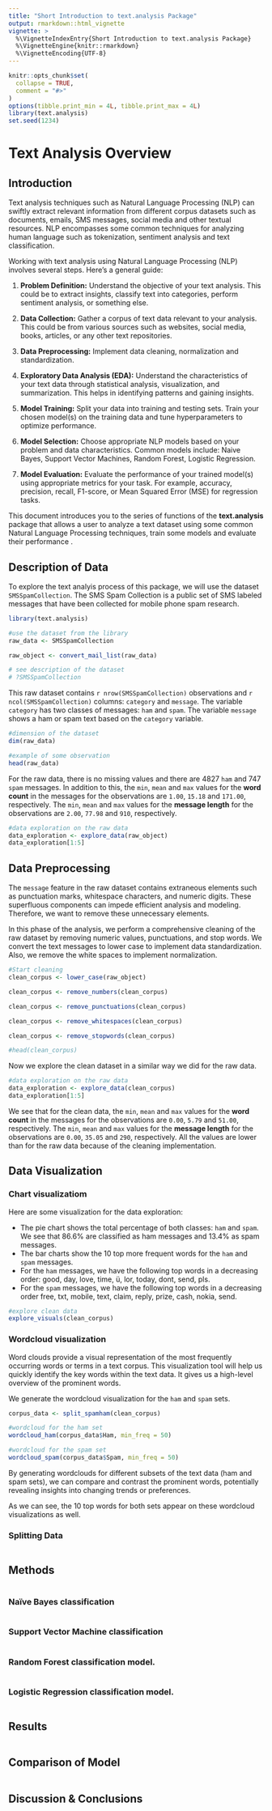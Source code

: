 ```yaml
---
title: "Short Introduction to text.analysis Package"
output: rmarkdown::html_vignette
vignette: >
  %\VignetteIndexEntry{Short Introduction to text.analysis Package}
  %\VignetteEngine{knitr::rmarkdown}
  %\VignetteEncoding{UTF-8}
---
```


```r
knitr::opts_chunk$set(
  collapse = TRUE,
  comment = "#>"
)
options(tibble.print_min = 4L, tibble.print_max = 4L)
library(text.analysis)
set.seed(1234)
```

# Text Analysis Overview

## Introduction

Text analysis techniques such as Natural Language Processing (NLP) can swiftly 
extract relevant information from different corpus datasets such as documents, 
emails, SMS messages, social media and other textual resources. NLP encompasses 
some common techniques for analyzing human language such as tokenization, 
sentiment analysis and text classification.  

Working with text analysis using Natural Language Processing (NLP) involves 
several steps. Here's a general guide:

1. **Problem Definition:** Understand the objective of your text analysis. This 
could be to extract insights, classify text into categories, perform sentiment 
analysis, or something else.

2. **Data Collection:** Gather a corpus of text data relevant to your analysis. 
This could be from various sources such as websites, social media, books, 
articles, or any other text repositories.

3. **Data Preprocessing:** Implement data cleaning, normalization and 
standardization.
   
4. **Exploratory Data Analysis (EDA):** Understand the characteristics of your 
text data through statistical analysis, visualization, and summarization. This 
helps in identifying patterns and gaining insights.

5. **Model Training:** Split your data into training and testing sets. Train 
your chosen model(s) on the training data and tune hyperparameters to optimize 
performance.

6. **Model Selection:** Choose appropriate NLP models based on your problem and 
data characteristics. Common models include: Naive Bayes, Support Vector 
Machines, Random Forest, Logistic Regression.

7. **Model Evaluation:** Evaluate the performance of your trained model(s) using 
appropriate metrics for your task. For example, accuracy, precision, recall, 
F1-score, or Mean Squared Error (MSE) for regression tasks.


This document introduces you to the series of functions of the **text.analysis** 
package that allows a user to analyze a text dataset using some common Natural 
Language Processing techniques, train some models and evaluate their performance
.


## Description of Data

To explore the text analyis process of this package, we will use the dataset 
`SMSSpamCollection`. The SMS Spam Collection is a public set of SMS labeled 
messages that have been collected for mobile phone spam research. 

```r
library(text.analysis)

#use the dataset from the library
raw_data <- SMSSpamCollection

raw_object <- convert_mail_list(raw_data)

# see description of the dataset
# ?SMSSpamCollection
```

This raw dataset contains `r nrow(SMSSpamCollection)` observations and 
`r ncol(SMSSpamCollection)` columns: `category` and `message`. The variable 
`category` has two classes of messages: `ham` and `spam`. The variable `message`
shows a ham or spam text based on the `category` variable.

```r
#dimension of the dataset
dim(raw_data)

#example of some observation
head(raw_data)

```
For the raw data, there is no missing values and there are 4827 `ham` and 747
`spam` messages. In addition to this, the `min`, `mean` and `max` values for 
the **word count** in the messages for the observations are `1.00`, `15.18` and 
`171.00`, respectively. The `min`, `mean` and `max` values for the 
**message length** for the observations are `2.00`, `77.98` and `910`, 
respectively.

```r
#data exploration on the raw data
data_exploration <- explore_data(raw_object)
data_exploration[1:5]

```

## Data Preprocessing

The `message` feature in the raw dataset contains extraneous elements such as 
punctuation marks, whitespace characters, and numeric digits. These superfluous 
components can impede efficient analysis and modeling. Therefore, we want to 
remove these unnecessary elements.

In this phase of the analysis, we perform a comprehensive cleaning of the raw 
dataset by removing numeric values, punctuations, and stop words. We convert the 
text messages to lower case to implement data standardization. Also, we remove 
the white spaces to implement normalization.

```r
#Start cleaning
clean_corpus <- lower_case(raw_object)

clean_corpus <- remove_numbers(clean_corpus)

clean_corpus <- remove_punctuations(clean_corpus)

clean_corpus <- remove_whitespaces(clean_corpus)

clean_corpus <- remove_stopwords(clean_corpus)

#head(clean_corpus)

```


Now we explore the clean dataset in a similar way we did for the raw data.

```r
#data exploration on the raw data
data_exploration <- explore_data(clean_corpus)
data_exploration[1:5]
```
We see that for the clean data, the `min`, `mean` and `max` values for 
the **word count** in the messages for the observations are `0.00`, `5.79` and 
`51.00`, respectively. The `min`, `mean` and `max` values for the 
**message length** for the observations are `0.00`, `35.05` and `290`, 
respectively. All the values are lower than for the raw data because of the 
cleaning implementation.


## Data Visualization

### Chart visualizatiom

Here are some visualization for the data exploration:

* The pie chart shows the total percentage of both classes: `ham` and `spam`. We 
see that 86.6% are classified as ham messages and 13.4% as spam messages.
* The bar charts show the 10 top more frequent words for the `ham` and `spam` 
messages. 
* For the `ham` messages, we have the following top words in a decreasing order: 
good, day, love, time, ü, lor, today, dont, send, pls. 
* For the `spam` messages, we have the following top words in a decreasing order
free, txt, mobile, text, claim, reply, prize, cash, nokia, send.


``` r
#explore clean data
explore_visuals(clean_corpus)
```


### Wordcloud visualization

Word clouds provide a visual representation of the most frequently occurring 
words or terms in a text corpus. This visualization tool will help us quickly 
identify the key words within the text data. It gives us a high-level overview 
of the prominent words. 

We generate the wordcloud visualization for the `ham` and `spam` sets.
  
``` r
corpus_data <- split_spamham(clean_corpus)
```

``` r
#wordcloud for the ham set
wordcloud_ham(corpus_data$Ham, min_freq = 50)

```

```r
#wordcloud for the spam set
wordcloud_spam(corpus_data$Spam, min_freq = 50)

```

By generating wordclouds for different subsets of the text data (ham and spam 
sets), we can compare and contrast the prominent words, potentially revealing 
insights into changing trends or preferences.

As we can see, the 10 top words for both sets appear on these wordcloud 
visualizations as well.


### Splitting Data


```r


```

## Methods


```r


```

### Naïve Bayes classification  


```r


```
 
### Support Vector Machine classification 

```r


```

### Random Forest classification model. 


```r


```

### Logistic Regression classification model. 

```r


```


## Results

```r


```

## Comparison of Model


```r


```

## Discussion & Conclusions
